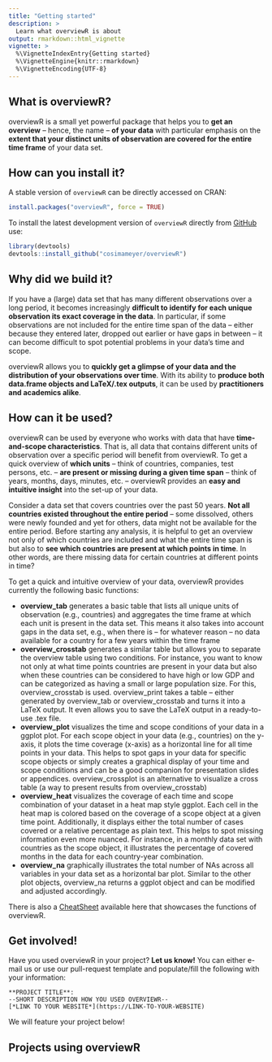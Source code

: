 ```yaml
---
title: "Getting started"
description: >
  Learn what overviewR is about
output: rmarkdown::html_vignette
vignette: >
  %\VignetteIndexEntry{Getting started}
  %\VignetteEngine{knitr::rmarkdown}
  %\VignetteEncoding{UTF-8}
---
```



## <i class="far fa-lightbulb"></i> What is overviewR?

overviewR is a small yet powerful package that helps you to **get an overview** – hence, the name – **of your data** with particular emphasis on the **extent that your distinct units of observation are covered for the entire time frame** of your data set.


## <i class="far fa-download"></i> How can you install it?

A stable version of `overviewR` can be directly accessed on CRAN:
```r
install.packages("overviewR", force = TRUE)
```

To install the latest development version of `overviewR` directly from [GitHub](https://github.com/cosimameyer/overviewR) use: 

```r
library(devtools)
devtools::install_github("cosimameyer/overviewR")
```


## </a><i class="fas fa-table"></i> Why did we build it?

If you have a (large) data set that has many different observations over a long period, it becomes increasingly **difficult to identify for each unique observation its exact coverage in the data**. In particular, if some observations are not included for the entire time span of the data – either because they entered later, dropped out earlier or have gaps in between – it can become difficult to spot potential problems in your data’s time and scope.

overviewR allows you to **quickly get a glimpse of your data and the distribution of your observations over time**. With its ability to **produce both data.frame objects and LaTeX/.tex outputs**, it can be used by **practitioners and academics alike**.

## <i class="fas fa-code"></i> How can it be used?

overviewR can be used by everyone who works with data that have **time-and-scope characteristics**. That is, all data that contains different units of observation over a specific period will benefit from overviewR. To get a quick overview of **which units** – think of countries, companies, test persons, etc. – **are present or missing during a given time span** – think of years, months, days, minutes, etc. – overviewR provides an **easy and intuitive insight** into the set-up of your data.

Consider a data set that covers countries over the past 50 years. **Not all countries existed throughout the entire period** – some dissolved, others were newly founded and yet for others, data might not be available for the entire period. Before starting any analysis, it is helpful to get an overview not only of which countries are included and what the entire time span is but also to **see which countries are present at which points in time**. In other words, are there missing data for certain countries at different points in time?

To get a quick and intuitive overview of your data, overviewR provides currently the following basic functions:

- **overview_tab** generates a basic table that lists all unique units of observation (e.g., countries) and aggregates the time frame at which each unit is present in the data set. This means it also takes into account gaps in the data set, e.g., when there is – for whatever reason – no data available for a country for a few years within the time frame
- **overview_crosstab** generates a similar table but allows you to separate the overview table using two conditions. For instance, you want to know not only at what time points countries are present in your data but also when these countries can be considered to have high or low GDP and can be categorized as having a small or large population size. For this, overview_crosstab is used.
overview_print takes a table – either generated by overview_tab or overview_crosstab and turns it into a LaTeX output. It even allows you to save the LaTeX output in a ready-to-use .tex file.
- **overview_plot** visualizes the time and scope conditions of your data in a ggplot plot. For each scope object in your data (e.g., countries) on the y-axis, it plots the time coverage (x-axis) as a horizontal line for all time points in your data. This helps to spot gaps in your data for specific scope objects or simply creates a graphical display of your time and scope conditions and can be a good companion for presentation slides or appendices.
overview_crossplot is an alternative to visualize a cross table (a way to present results from overview_crosstab)
- **overview_heat** visualizes the coverage of each time and scope combination of your dataset in a heat map style ggplot. Each cell in the heat map is colored based on the coverage of a scope object at a given time point. Additionally, it displays either the total number of cases covered or a relative percentage as plain text. This helps to spot missing information even more nuanced. For instance, in a monthly data set with countries as the scope object, it illustrates the percentage of covered months in the data for each country-year combination.
- **overview_na** graphically illustrates the total number of NAs across all variables in your data set as a horizontal bar plot. Similar to the other plot objects, overview_na returns a ggplot object and can be modified and adjusted accordingly.


There is also a [CheatSheet](https://github.com/rstudio/cheatsheets/blob/main/overviewR.pdf) available here that showcases the functions of overviewR.


## <i class="fas fa-people-carry"></i> Get involved!

Have you used overviewR in your project? **Let us know!** You can either e-mail us or use our pull-request template and populate/fill the following with your information:

```
**PROJECT TITLE**:
--SHORT DESCRIPTION HOW YOU USED OVERVIEWR--
[*LINK TO YOUR WEBSITE*](https://LINK-TO-YOUR-WEBSITE)
```

We will feature your project below!

## <i class="fas fa-medal"></i> Projects using overviewR
